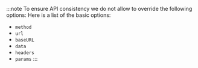 :::note
To ensure API consistency we do not allow to override the following options:
Here is a list of the basic options:
- `method`
- `url`
- `baseURL`
- `data`
- `headers`
- `params`
:::
